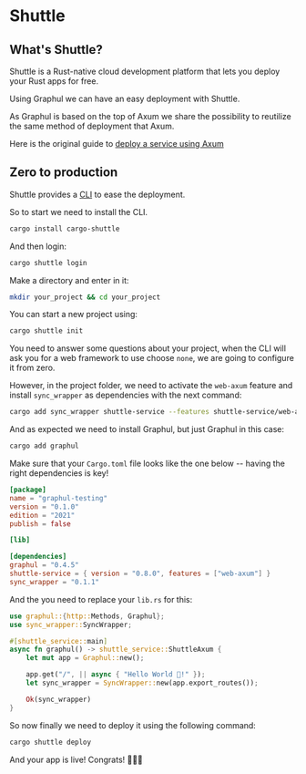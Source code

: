 # Shuttle 

<HeaderBadgesWidget commaDelimitedContributors="Phosphorus" lastVerifiedDateString="January 8th, 2023" />

## What's Shuttle?

Shuttle is a Rust-native cloud development platform that lets you deploy your Rust apps for free.

Using Graphul we can have an easy deployment with Shuttle.

As Graphul is based on the top of Axum we share the possibility to reutilize the same method of deployment that Axum.

Here is the original guide to [deploy a service using Axum](https://docs.shuttle.rs/examples/axum)

## Zero to production

Shuttle provides a [CLI](https://en.wikipedia.org/wiki/Command-line_interface) to ease the deployment.

So to start we need to install the CLI. 

```bash
cargo install cargo-shuttle
```

And then login:

```bash
cargo shuttle login
```
Make a directory and enter in it:

```bash
mkdir your_project && cd your_project
```

You can start a new project using:

```bash
cargo shuttle init
```

You need to answer some questions about your project, when the CLI will ask you for a web framework to use choose `none`, we are going to configure it from zero.

However, in the project folder, we need to activate the `web-axum` feature and install `sync_wrapper` as dependencies with the next command:

```bash
cargo add sync_wrapper shuttle-service --features shuttle-service/web-axum
```

And as expected we need to install Graphul, but just Graphul in this case:

```bash
cargo add graphul
```

Make sure that your `Cargo.toml` file looks like the one below -- having the right dependencies is key!

```toml
[package]
name = "graphul-testing"
version = "0.1.0"
edition = "2021"
publish = false

[lib]

[dependencies]
graphul = "0.4.5"
shuttle-service = { version = "0.8.0", features = ["web-axum"] }
sync_wrapper = "0.1.1"
```

And the you need to replace your `lib.rs` for this:

```rust
use graphul::{http::Methods, Graphul};
use sync_wrapper::SyncWrapper;

#[shuttle_service::main]
async fn graphul() -> shuttle_service::ShuttleAxum {
    let mut app = Graphul::new();

    app.get("/", || async { "Hello World 👋!" });
    let sync_wrapper = SyncWrapper::new(app.export_routes());

    Ok(sync_wrapper)
}
```

So now finally we need to deploy it using the following command:

```bash 
cargo shuttle deploy
```

And your app is live! Congrats! 🎉🎉🎉

